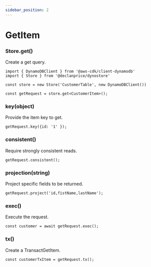 ```yaml
---
sidebar_position: 2
---
```


# GetItem

### Store.get()

Create a get query.

```tsx
import { DynamoDBClient } from '@aws-cdk/client-dynamodb'
import { Store } from '@declanprice/dynostore'

const store = new Store('CustomerTable', new DynamoDBClient())

const getRequest = store.get<CustomerItem>();
```

### key(object)

Provide the item key to get.

```tsx
getRequest.key({id: '1' });
```

### consistent()

Require strongly consistent reads.

```tsx
getRequest.consistent();
```


### projection(string)

Project specific fields to be returned.

```tsx
getRequest.project('id,fistName,lastName');
```

### exec()

Execute the request.

```tsx
const customer = await getRequest.exec();
```

### tx()

Create a TransactGetItem.

```tsx
const customerTxItem = getRequest.tx();
```